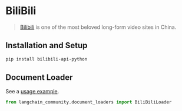 # BiliBili

>[Bilibili](https://www.bilibili.tv/) is one of the most beloved long-form video sites in China.

## Installation and Setup

```bash
pip install bilibili-api-python
```

## Document Loader

See a [usage example](/oss/integrations/document_loaders/bilibili).

```python
from langchain_community.document_loaders import BiliBiliLoader
```

